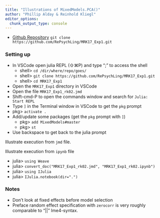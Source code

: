 ```yaml
---
title: "Illustrations of MixedModels.PCA()"
author: "Phillip Alday & Reinhold Kliegl"
editor_options:
  chunk_output_type: console
---
```


* [Github Repository](https://github.com/RePsychLing/MRK17_Exp1) `git clone https://github.com/RePsychLing/MRK17_Exp1.git`

### Setting up

* In VSCode open julia REPL (&#8679;&#8984;P) and type ";" to access the shell
    * shell> `cd /dir/where/repo/goes/`
    * shell> `git clone https://github.com/RePsychLing/MRK17_Exp1.git`
    * shell> `cd MRK17_Exp1`
* Open the `MRK17_Exp1` directory in VSCode
* Open the file `MRK17_Exp1_rk02.jmd`
* Shift-cmd-P to open the commands window and search for `Julia: Start REPL`
* Type `]` in the Terminal window in VSCode to get the `pkg` prompt
* pkg> `activate .`
* Add/update some packages (get the `pkg` prompt with `]`)
    - pkg> `add MixedModels#master`
    - pkg> `st`
* Use backspace to get back to the julia prompt

Illustrate execution from `jmd` file.

Illustrate execution from `ipynb` file

* julia> `using Weave`
* julia> `convert_doc("MRK17_Exp1_rk02.jmd", "MRK17_Exp1_rk02.ipynb")`
* julia> `using IJulia`
* julia> `IJulia.notebook(dir=".")`

### Notes

* Don't look at fixed effects before model selection
* Preface random effect specification with `zerocorr` is very roughly comparable  to "||"  lme4-syntax.
                           